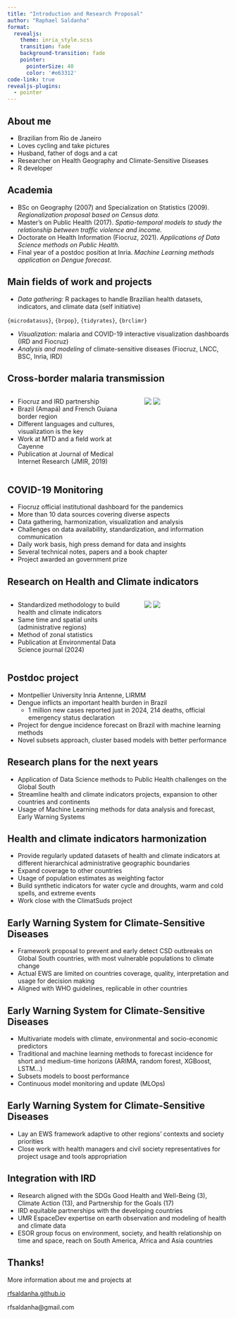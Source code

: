 ```yaml
---
title: "Introduction and Research Proposal"
author: "Raphael Saldanha"
format:
  revealjs: 
    theme: inria_style.scss
    transition: fade
    background-transition: fade
    pointer:
      pointerSize: 40
      color: '#e63312'
code-link: true
revealjs-plugins:
  - pointer
---
```


## About me

-   Brazilian from Rio de Janeiro
-   Loves cycling and take pictures
-   Husband, father of dogs and a cat
-   Researcher on Health Geography and Climate-Sensitive Diseases
-   R developer

## Academia

-   BSc on Geography (2007) and Specialization on Statistics (2009). *Regionalization proposal based on Census data.*
-   Master's on Public Health (2017). *Spatio-temporal models to study the relationship between traffic violence and income.*
-   Doctorate on Health Information (Fiocruz, 2021). *Applications of Data Science methods on Public Health.*
-   Final year of a postdoc position at Inria. *Machine Learning methods application on Dengue forecast*.

## Main fields of work and projects

-   *Data gathering:* R packages to handle Brazilian health datasets, indicators, and climate data (self initiative)

`{microdatasus}`, `{brpop}`, `{tidyrates}`, `{brclimr}`

-   *Visualization:* malaria and COVID-19 interactive visualization dashboards (IRD and Fiocruz)
-   *Analysis and modeling* of climate-sensitive diseases (Fiocruz, LNCC, BSC, Inria, IRD)

## Cross-border malaria transmission

::: columns
::: {.column width="60%"}
-   Fiocruz and IRD partnership
-   Brazil (Amapá) and French Guiana border region
-   Different languages and cultures, visualization is the key
-   Work at MTD and a field work at Cayenne
-   Publication at Journal of Medical Internet Research (JMIR, 2019)
:::

::: {.column width="40%"}
![](images/montpellier1-1400-01.webp)
![](images/cayenne2-1400-01.webp)
:::
:::

## COVID-19 Monitoring

-   Fiocruz official institutional dashboard for the pandemics
-   More than 10 data sources covering diverse aspects
-   Data gathering, harmonization, visualization and analysis
-   Challenges on data availability, standardization, and information communication
-   Daily work basis, high press demand for data and insights
-   Several technical notes, papers and a book chapter
-   Project awarded an government prize

## Research on Health and Climate indicators

::: columns
::: {.column width="60%"}
-   Standardized methodology to build health and climate indicators
-   Same time and spatial units (administrative regions)
-   Method of zonal statistics
-   Publication at Environmental Data Science journal (2024)
:::
  
::: {.column width="40%"}
![](images/zonal_statistics.png)
![](images/prec_map_1.png)
:::
:::

## Postdoc project

-   Montpellier University Inria Antenne, LIRMM
-   Dengue inflicts an important health burden in Brazil
    -   1 million new cases reported just in 2024, 214 deaths, official emergency status declaration
-   Project for dengue incidence forecast on Brazil with machine learning methods
-   Novel subsets approach, cluster based models with better performance

## Research plans for the next years

-   Application of Data Science methods to Public Health challenges on the Global South
-   Streamline health and climate indicators projects, expansion to other countries and continents
-   Usage of Machine Learning methods for data analysis and forecast, Early Warning Systems

## Health and climate indicators harmonization

-   Provide regularly updated datasets of health and climate indicators at different hierarchical administrative geographic boundaries
-   Expand coverage to other countries
-   Usage of population estimates as weighting factor
-   Build synthetic indicators for water cycle and droughts, warm and cold spells, and extreme events
-   Work close with the ClimatSuds project

## Early Warning System for Climate-Sensitive Diseases

-   Framework proposal to prevent and early detect CSD outbreaks on Global South countries, with most vulnerable populations to climate change
-   Actual EWS are limited on countries coverage, quality, interpretation and usage for decision making
-   Aligned with WHO guidelines, replicable in other countries

## Early Warning System for Climate-Sensitive Diseases

-   Multivariate models with climate, environmental and socio-economic predictors
-   Traditional and machine learning methods to forecast incidence for short and medium-time horizons (ARIMA, random forest, XGBoost, LSTM...)
-   Subsets models to boost performance
-   Continuous model monitoring and update (MLOps)

## Early Warning System for Climate-Sensitive Diseases

-   Lay an EWS framework adaptive to other regions' contexts and society priorities
-   Close work with health managers and civil society representatives for project usage and tools appropriation

## Integration with IRD

-   Research aligned with the SDGs Good Health and Well-Being (3), Climate Action (13), and Partnership for the Goals (17)
-   IRD equitable partnerships with the developing countries
-   UMR EspaceDev expertise on earth observation and modeling of health and climate data
-   ESOR group focus on environment, society, and health relationship on time and space, reach on South America, Africa and Asia countries

## Thanks!

More information about me and projects at

[rfsaldanha.github.io](https://rfsaldanha.github.io)

rfsaldanha\@gmail.com
